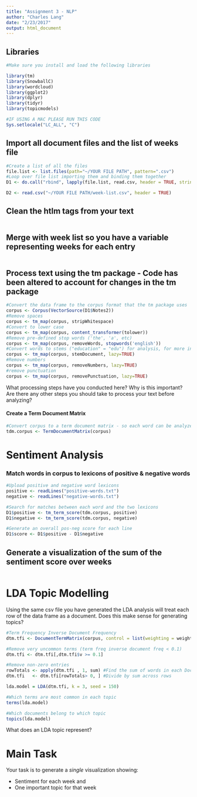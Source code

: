 ```yaml
---
title: "Assignment 3 - NLP"
author: "Charles Lang"
date: "2/23/2017"
output: html_document
---
```


## Libraries
```r
#Make sure you install and load the following libraries

library(tm)
library(SnowballC)
library(wordcloud)
library(ggplot2)
library(dplyr)
library(tidyr)
library(topicmodels)

#IF USING A MAC PLEASE RUN THIS CODE
Sys.setlocale("LC_ALL", "C")
```

## Import all document files and the list of weeks file
```r
#Create a list of all the files
file.list <- list.files(path="~/YOUR FILE PATH", pattern=".csv")
#Loop over file list importing them and binding them together
D1 <- do.call("rbind", lapply(file.list, read.csv, header = TRUE, stringsAsFactors = FALSE))

D2 <- read.csv("~/YOUR FILE PATH/week-list.csv", header = TRUE)
```

## Clean the htlm tags from your text
```r

```

## Merge with week list so you have a variable representing weeks for each entry 
```r

```

## Process text using the tm package - Code has been altered to account for changes in the tm package
```r
#Convert the data frame to the corpus format that the tm package uses
corpus <- Corpus(VectorSource(D1$Notes2))
#Remove spaces
corpus <- tm_map(corpus, stripWhitespace)
#Convert to lower case
corpus <- tm_map(corpus, content_transformer(tolower)) 
#Remove pre-defined stop words ('the', 'a', etc)
corpus <- tm_map(corpus, removeWords, stopwords('english'))
#Convert words to stems ("education" = "edu") for analysis, for more info see  http://tartarus.org/~martin/PorterStemmer/
corpus <- tm_map(corpus, stemDocument, lazy=TRUE)
#Remove numbers
corpus <- tm_map(corpus, removeNumbers, lazy=TRUE)
#remove punctuation
corpus <- tm_map(corpus, removePunctuation, lazy=TRUE)
```

What processing steps have you conducted here? Why is this important? Are there any other steps you should take to process your text before analyzing?

#### Create a Term Document Matrix
```r
#Convert corpus to a term document matrix - so each word can be analyzed individuallly
tdm.corpus <- TermDocumentMatrix(corpus)
```

# Sentiment Analysis

### Match words in corpus to lexicons of positive & negative words
```r
#Upload positive and negative word lexicons
positive <- readLines("positive-words.txt")
negative <- readLines("negative-words.txt")

#Search for matches between each word and the two lexicons
D1$positive <- tm_term_score(tdm.corpus, positive)
D1$negative <- tm_term_score(tdm.corpus, negative)

#Generate an overall pos-neg score for each line
D1$score <- D1$positive - D1$negative

```

## Generate a visualization of the sum of the sentiment score over weeks
```r

```

# LDA Topic Modelling

Using the same csv file you have generated the LDA analysis will treat each row of the data frame as a document. Does this make sense for generating topics?

```r
#Term Frequency Inverse Document Frequency
dtm.tfi <- DocumentTermMatrix(corpus, control = list(weighting = weightTf))

#Remove very uncommon terms (term freq inverse document freq < 0.1)
dtm.tfi <- dtm.tfi[,dtm.tfi$v >= 0.1]

#Remove non-zero entries
rowTotals <- apply(dtm.tfi , 1, sum) #Find the sum of words in each Document
dtm.tfi   <- dtm.tfi[rowTotals> 0, ] #Divide by sum across rows

lda.model = LDA(dtm.tfi, k = 3, seed = 150)

#Which terms are most common in each topic
terms(lda.model)

#Which documents belong to which topic
topics(lda.model)

```

What does an LDA topic represent? 

# Main Task 

Your task is to generate a *single* visualization showing: 

- Sentiment for each week and 
- One important topic for that week

